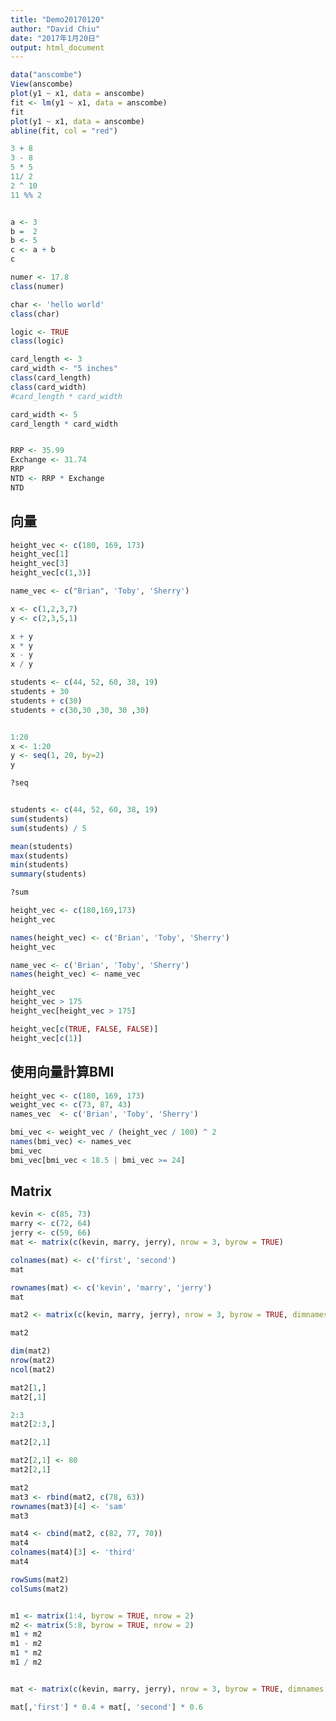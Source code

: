 ```yaml
---
title: "Demo20170120"
author: "David Chiu"
date: "2017年1月20日"
output: html_document
---
```


```r
data("anscombe")
View(anscombe)
plot(y1 ~ x1, data = anscombe)
fit <- lm(y1 ~ x1, data = anscombe)
fit
plot(y1 ~ x1, data = anscombe)
abline(fit, col = "red")
```


```r
3 + 8 
3 - 8 
5 * 5 
11/ 2
2 ^ 10
11 %% 2


a <- 3
b =  2
b <- 5
c <- a + b
c

numer <- 17.8
class(numer)

char <- 'hello world' 
class(char)

logic <- TRUE
class(logic)

card_length <- 3
card_width <- "5 inches"
class(card_length)
class(card_width)
#card_length * card_width

card_width <- 5
card_length * card_width


RRP <- 35.99
Exchange <- 31.74
RRP
NTD <- RRP * Exchange
NTD
```

## 向量
```r
height_vec <- c(180, 169, 173)
height_vec[1]
height_vec[3]
height_vec[c(1,3)]

name_vec <- c("Brian", 'Toby', 'Sherry')

x <- c(1,2,3,7)
y <- c(2,3,5,1)

x + y
x * y
x - y
x / y

students <- c(44, 52, 60, 38, 19)
students + 30 
students + c(30)
students + c(30,30 ,30, 30 ,30)


1:20
x <- 1:20
y <- seq(1, 20, by=2)
y

?seq


students <- c(44, 52, 60, 38, 19)
sum(students)
sum(students) / 5

mean(students)
max(students)
min(students)
summary(students)

?sum

height_vec <- c(180,169,173)
height_vec

names(height_vec) <- c('Brian', 'Toby', 'Sherry')
height_vec

name_vec <- c('Brian', 'Toby', 'Sherry')
names(height_vec) <- name_vec

height_vec
height_vec > 175
height_vec[height_vec > 175]

height_vec[c(TRUE, FALSE, FALSE)]
height_vec[c(1)]

```

## 使用向量計算BMI
```r
height_vec <- c(180, 169, 173)
weight_vec <- c(73, 87, 43)
names_vec  <- c('Brian', 'Toby', 'Sherry')

bmi_vec <- weight_vec / (height_vec / 100) ^ 2
names(bmi_vec) <- names_vec
bmi_vec
bmi_vec[bmi_vec < 18.5 | bmi_vec >= 24]

```

## Matrix
```r
kevin <- c(85, 73)
marry <- c(72, 64)
jerry <- c(59, 66)
mat <- matrix(c(kevin, marry, jerry), nrow = 3, byrow = TRUE)

colnames(mat) <- c('first', 'second')
mat

rownames(mat) <- c('kevin', 'marry', 'jerry')
mat

mat2 <- matrix(c(kevin, marry, jerry), nrow = 3, byrow = TRUE, dimnames = list(c('kevin', 'marry', 'jerry'), c('first', 'second')))

mat2

dim(mat2)
nrow(mat2)
ncol(mat2)

mat2[1,]
mat2[,1]

2:3
mat2[2:3,]

mat2[2,1]

mat2[2,1] <- 80
mat2[2,1]

mat2
mat3 <- rbind(mat2, c(78, 63))
rownames(mat3)[4] <- 'sam'
mat3

mat4 <- cbind(mat2, c(82, 77, 70))
mat4
colnames(mat4)[3] <- 'third'
mat4

rowSums(mat2)
colSums(mat2)


m1 <- matrix(1:4, byrow = TRUE, nrow = 2)
m2 <- matrix(5:8, byrow = TRUE, nrow = 2)
m1 + m2
m1 - m2
m1 * m2
m1 / m2


mat <- matrix(c(kevin, marry, jerry), nrow = 3, byrow = TRUE, dimnames = list(c('kevin', 'marry', 'jerry'), c('first', 'second')))

mat[,'first'] * 0.4 + mat[, 'second'] * 0.6
```




